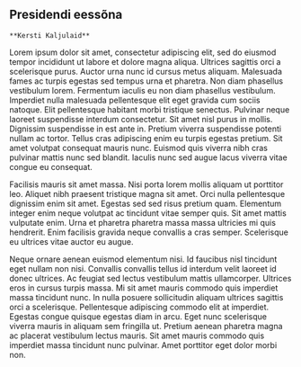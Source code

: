 ## Presidendi eessõna {-.chapter_section .chapter0_section}

```block
**Kersti Kaljulaid**
```
Lorem ipsum dolor sit amet, consectetur adipiscing elit, sed do eiusmod tempor incididunt ut labore et dolore magna aliqua. Ultrices sagittis orci a scelerisque purus. Auctor urna nunc id cursus metus aliquam. Malesuada fames ac turpis egestas sed tempus urna et pharetra. Non diam phasellus vestibulum lorem. Fermentum iaculis eu non diam phasellus vestibulum. Imperdiet nulla malesuada pellentesque elit eget gravida cum sociis natoque. Elit pellentesque habitant morbi tristique senectus. Pulvinar neque laoreet suspendisse interdum consectetur. Sit amet nisl purus in mollis. Dignissim suspendisse in est ante in. Pretium viverra suspendisse potenti nullam ac tortor. Tellus cras adipiscing enim eu turpis egestas pretium. Sit amet volutpat consequat mauris nunc. Euismod quis viverra nibh cras pulvinar mattis nunc sed blandit. Iaculis nunc sed augue lacus viverra vitae congue eu consequat.

Facilisis mauris sit amet massa. Nisi porta lorem mollis aliquam ut porttitor leo. Aliquet nibh praesent tristique magna sit amet. Orci nulla pellentesque dignissim enim sit amet. Egestas sed sed risus pretium quam. Elementum integer enim neque volutpat ac tincidunt vitae semper quis. Sit amet mattis vulputate enim. Urna et pharetra pharetra massa massa ultricies mi quis hendrerit. Enim facilisis gravida neque convallis a cras semper. Scelerisque eu ultrices vitae auctor eu augue.

Neque ornare aenean euismod elementum nisi. Id faucibus nisl tincidunt eget nullam non nisi. Convallis convallis tellus id interdum velit laoreet id donec ultrices. Ac feugiat sed lectus vestibulum mattis ullamcorper. Ultrices eros in cursus turpis massa. Mi sit amet mauris commodo quis imperdiet massa tincidunt nunc. In nulla posuere sollicitudin aliquam ultrices sagittis orci a scelerisque. Pellentesque adipiscing commodo elit at imperdiet. Egestas congue quisque egestas diam in arcu. Eget nunc scelerisque viverra mauris in aliquam sem fringilla ut. Pretium aenean pharetra magna ac placerat vestibulum lectus mauris. Sit amet mauris commodo quis imperdiet massa tincidunt nunc pulvinar. Amet porttitor eget dolor morbi non.